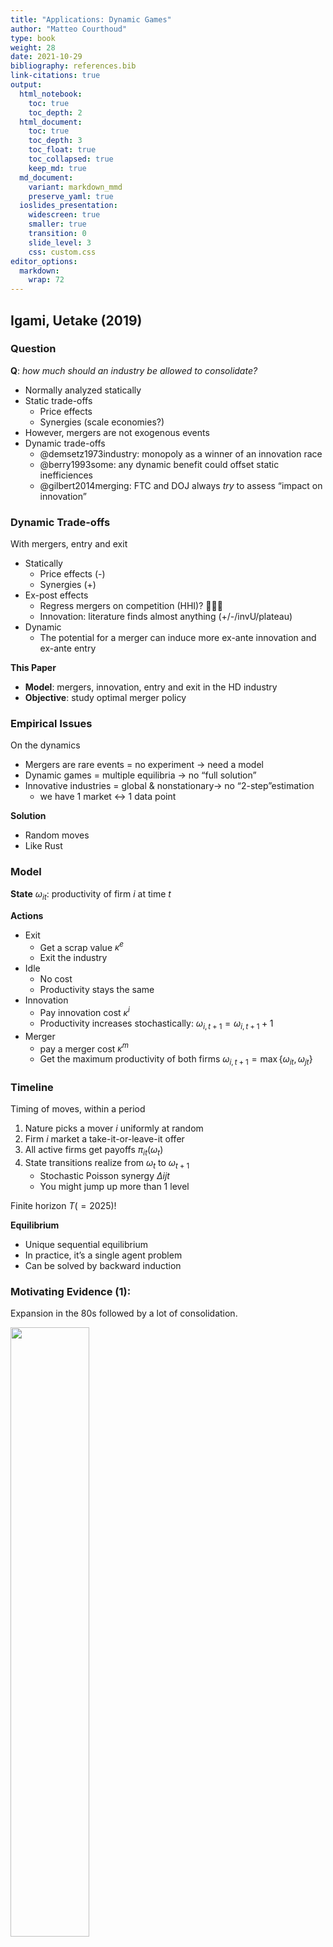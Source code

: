 ```yaml
---
title: "Applications: Dynamic Games"
author: "Matteo Courthoud"
type: book
weight: 28
date: 2021-10-29
bibliography: references.bib
link-citations: true
output: 
  html_notebook: 
    toc: true
    toc_depth: 2
  html_document:
    toc: true
    toc_depth: 3
    toc_float: true
    toc_collapsed: true
    keep_md: true
  md_document:
    variant: markdown_mmd
    preserve_yaml: true
  ioslides_presentation:
    widescreen: true
    smaller: true
    transition: 0
    slide_level: 3
    css: custom.css
editor_options: 
  markdown: 
    wrap: 72
---
```






## Igami, Uetake (2019)

### Question

**Q**:  *how much should an industry be allowed to consolidate?*

- Normally analyzed statically
- Static trade-offs
  - Price effects
  - Synergies (scale economies?)
- However, mergers are not exogenous events
- Dynamic trade-offs
  - @demsetz1973industry: monopoly as a winner of an innovation race
  - @berry1993some: any dynamic benefit could offset static inefficiences
  - @gilbert2014merging: FTC and DOJ always *try* to assess "impact on innovation"



### Dynamic Trade-offs

With mergers, entry and exit

- Statically
  - Price effects (-)
  - Synergies (+)
- Ex-post effects
  - Regress mergers on competition (HHI)? 🙅🙅🙅
  - Innovation: literature finds almost anything (+/-/invU/plateau)
- Dynamic
  - The potential for a merger can induce more ex-ante innovation and ex-ante entry 

**This Paper**

- **Model**: mergers, innovation, entry and exit in the HD industry
- **Objective**: study optimal merger policy



### Empirical Issues

On the dynamics

- Mergers are rare events $=$ no experiment $\to$ need a model
- Dynamic games $=$ multiple equilibria $\to$ no "full solution"
- Innovative industries $=$ global & nonstationary$\to$ no “2-step”estimation
  - we have 1 market $\leftrightarrow$ 1 data point

**Solution** 

- Random moves
- Like Rust



### Model

**State** $\omega_{it}$: productivity of firm $i$ at time $t$

**Actions**

- Exit
  - Get a scrap value $\kappa^e$
  - Exit the industry
- Idle
  - No cost
  - Productivity stays the same
- Innovation
  - Pay innovation cost $\kappa^i$
  - Productivity increases stochastically: $\omega_{i,t+1} = \omega_{i,t+1} + 1$
- Merger
  - pay a merger cost $\kappa^m$
  - Get the maximum productivity of both firms $\omega_{i,t+1} = \max \lbrace \omega_{it}, \omega_{jt} \rbrace$



### Timeline

Timing of moves, within a period

1. Nature picks a mover $i$ uniformly at random
2. Firm $i$ market a take-it-or-leave-it offer
3. All active firms get payoffs $\pi_{it} (\omega_t)$
4. State transitions realize from $\omega_t$ to $\omega_{t+1}$
   - Stochastic Poisson synergy $\Delta{ijt}$
   - You might jump up more than 1 level

Finite horizon $T (=2025)$!

**Equilibrium**

- Unique sequential equilibrium 
- In practice, it's a single agent problem
- Can be solved by backward induction



### Motivating Evidence (1): 

Expansion in the 80s followed by a lot of consolidation.

![](../img/8_01.png){width=50%}


### Motivating Evidence (2)

Consolidation or exit?

- In the 80/90s mostly exit
- Then mergers

![](../img/8_02.png){width=90%}



### Steps

- Estimate **demand** $(\alpha_0, \alpha_1, \alpha_2)$
  - Log-linear specification: $\log Q_{t}=\alpha_{0}+\alpha_{1} \log P_{t}+\alpha_{2} \log X_{t}+\varepsilon_{t}$
  - IV $Z_t$: input cost, disk price
- Compute marginal costs $mc_{it}$
  - Cournot competition
  - Invert the first-order condition and back out marginal costs: $mc_{it} = p_{it} + \frac{\partial p}{\partial q} q_{it}$ 
- Estimate **sunk costs** $(\kappa^i, \kappa^m, \kappa^e)$
  - @keane1997career kind of routine
    - Pick a parameter value
    - Solve the game by backward induction
    - Compute CCPs
    - Compute likelihood
  - Estimate parameter by maximum likelihood



### FAQ

- **State space**?
  - Marginal cost of firms
  - As if in the first step we are estimating the state space
  - Only in the second step we have the dynamics
- How to deal with the **sequential moves**?
  - Split the time frame into sufficiently granular time spans
  - So that there is never 2 actions occurring at the same time
- How to deal with **periods where nothing happens**?
  - Could be that nobody moves
  - Or some mergers are tried and failed
- **Bargaining power**?
  - Mergers ar erare events: sensitivity analysis



### Results (1): Model Fit

Model fits data reasonably well

![](../img/8_03.png){width=60%}



### Results (2): Mergers and Innovation

What is the estimated **innovation** curve?

- Plateau: increasing concave returns from innnovation in the number of (identical) firms

**Merger** incentives?

- U-shaped: as concentration increases, outside option of merging parties increse

![](../img/8_04.png){width=90%}



### Policy

What is the optimal number of firms? Definitely not 1.

![](../img/8_05.png){width=70%}





## Igami, Sugaya (2021)

### Literature

- @porter1983study
  - Railroad cartel before the Sherman Act: legal
  - Firms were keeping records of cartel activity
- @green1984noncooperative
  - Theory: including demand uncertainty
- @ellison1994theories
  - Why cartels break down at the top of the business cycle?
    - You expect there to be a downturn in the future 
    - Low future continuation value
    - Higher incentives to cheat
- @asker2010study
  - Bid rigging cartel of stamp dealers
- @igami2021measuring
  - Dynamic model of cartel survival



### Setting

**Problem** of cartel papers: **variation** in markets

- Usually 1 cartel in 1 market $\to$ no variation for estimation

Vitamin cartel

- one of the biggest cartels in history
- affected a lot of different vitamins
- each vitamin is a separate market
- also, different cartels for different vitamins
  - broke at different points in time (endogenously, no antitrust action)
  - **research question**: why?
- a lot of insider information on the cartels



### Research Question

Why did some cartels survive for a decade while others collapsed after only a few years?

![](../img/8_06.png){width=60%}



How do mergers affect the incentive to collude?



### Bernheim Report

- [Bates White witness report (2002)](https://appliedantitrust.com/04_private_actions/damages/vitamin_c/vitamin_c_edny_bernheim_report11_14_2008.pdf)
- On behalf of 4000+ vitamin buyers claiming damages from the cartel
- Involved in jury trial and made public in 2003
- Contains price and cost information for La Roche

![](../img/8_07.png){width=50%}



### Vitamins

**Product**: vitamins

- Geographically is a global market
- But each vitamin constitute a separate market
- Homogeneous good

**Demand**

- General health benefits, but no clear scientific evidence (on humans)
- Generally 9000+ purchasers of vitamins
  - Who? Farmers, cooperatives, .... Coca cola has 2.14% marekt share

**Supply**

- Market dominated by european big3: Roche, BASF, RP



### The Cartel (1): History 

**History**

- 1989: price war
- June 7 1989 in Basel, BASF and la Roche start talk
- August 1989, Zurich: RP joins the talks

**Design**

- For vitamins A and B
- Foresee demand growth
- Split it according to pre-1989  market shares
- Quarterly meetings to monitor the cartel performance

**Cartel expansion**

- 1990 and 1991: added new members



### The Cartel (2): Structure

**Monitoring**: almost perfect

- Self-reported sales data
- They were using government trade statistics to verify self-reports
  - Published with a time lag

**Punishment**

- Threat of reversion to competitive prices
- EC report (2003)
  - Takeda was often not complying with the agreement
  - “*the three European producers presented Takeda with an ultimatum unless it agreed to cut back its vitamin C sales, they would withdraw from the agreement*” (p. 44)

Other collusion-relevant info

- No multi-market contact
- No complicated punishment strategies, like carrot-stick
- No proce wars as part of the equilibrium (a la @green1984noncooperative)



### The Cartel (3): End

- 6 **natural deaths**
  - Entry of foreign suppliers
- 10 forced terminations
  - RP applied for Corporative Leniency Program
  - One of the first major cartel cases to make use of this instrument
  - Roche and BASF pleaded guilty
- **Mergers**
  - RP merged with Hoechst $\to$ Aventis (1998)
  - BASF acquired Takeda (2001)



### Model

Demand: linear
$$
Q_{t}^{D}=\alpha_{0}+\alpha_{1} P_{t}+\alpha_{2} X_{t}+\varepsilon_{t}
$$
Fringe supply

- Preferred specification: constant fraction of total quantity: $Q_{t}^{D}=Q_{c a r, t}+Q_{f r i, t}$

Supply: Cournot. With **FOC**
$$
P_{t}+\frac{d P}{d Q_{t}} \times q_{i, t}=c_{\text {roche }, t}^{\text {obs }}+\gamma_{i}+\eta_{i, t}
$$
Different **profit functions** 

1. Cartel: all collude
2. Deviation: all collude a part for the deviator that best responds
3. Competition: all best respond



### Estimation

GMM function with three moment conditions

- Independence of demand shock and supply cost shifter
  $$
  \bar{m}_{1}(\theta)=\sum_{y} \bar{\varepsilon}_{y} \cdot Z_{y}
  $$
  
- Independence of supply shock and demand shifter
  $$
  \bar{m}_{2, i}(\theta)=\sum_{y} \bar{\eta}_{i, y} \cdot W_{i, y}
  $$
  
- Independence between controls and demand error term
  $$
  \bar{m}_{3}(\theta)=\sum_{t} \bar{\eta}_{t} \cdot X_{t}
  $$
  



### Incentive Compatibility (1)

Value of complying
$$
V_{i, \tau \mid t}^{C}=\sum_{s \geq \tau} \beta^{s-\tau} \pi_{i, s \mid t}^{C}
$$
Value of not complying
$$
V_{i, \tau \mid t}^{D}=\sum_{s=\tau}^{\tau+2} \beta^{s-\tau} \pi_{i, s \mid t}^{D}+\sum_{s \geq \tau+3} \beta^{s-\tau} \pi_{i, s \mid t}^{N}
$$
ICC
$$
\min _{i \in I, \tau \geq t}\left(V_{i, \tau \mid t}^{C}-V_{i, \tau \mid t}^{D}\right) \geq 0
$$
How to **compute** it? We need expectation of

- Future **market size**
- Future size of the **supply fringe**



### Incentive Compatibility (2): Computation

**Demand**: market size

- Assume perfect foresight
- Also pretty stable

**Supply**: size of the supply fringe

- Series of shocks in the 90s
  - Bew method invented
  - Bosnian war 1992-95
  - Deng's '92 speech
- All unforeseen shocks
- Firms project current level of fringe output to the future



### Incentive Compatibility (2): Results

We can plot the firm incentives $V_{i, \tau \mid t}^{C}-V_{i, \tau \mid t}^{D}$ for each firm.



![](../img/8_08.png){width=50%}



As fringe enters the market, incentives drop.



### Counterfactuals (1)

Who killed the vitamin cartel? Explore different combinations of

1. **Fringe** stopped growing after 1994 
2. **Demand** did not slow down because of the 1990's shocks

![](../img/8_09.png){width=50%}



### Counterfactuals (2)

Could the **BASF-Takeda** merger save the vitamin cartel?

- What if they had done it before?
- BASF gets the minimum marginal cost + some synergy
- No capacity constraints
- Same cartel quotas



![](../img/8_10.png){width=80%}



**Remark**: too many synergies make the cartel more asymmetric $\to$ less sustainable



### Counterfactuals (3)

Which merger would have helped the most?

- Simulate **Roche mergers** with different combinations of competittors



![](../img/8_11.png){width=90%}



**Remark**: again, because of asymmetries, incentives do not monotonically increase with HHI







## Appendix

### References

